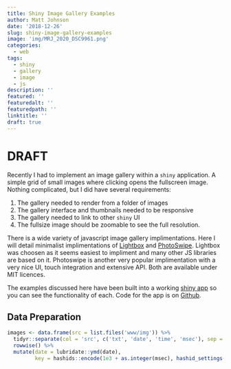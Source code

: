 ```yaml
---
title: Shiny Image Gallery Examples
author: Matt Johnson
date: '2018-12-26'
slug: shiny-image-gallery-examples
image: 'img/MRJ_2020_DSC9961.png'
categories:
  - web
tags:
  - shiny
  - gallery
  - image
  - js
description: ''
featured: ''
featuredalt: ''
featuredpath: ''
linktitle: ''
draft: true
---
```


# DRAFT

Recently I had to implement an image gallery within a `shiny` application. A simple grid of small images where clicking opens the fullscreen image.  Nothing complicated, but I did have several requirements:

  1. The gallery needed to render from a folder of images
  2. The gallery interface and thumbnails needed to be responsive
  3. The gallery needed to link to other `shiny` UI
  4. The fullsize image should be zoomable to see the full resolution.
  
There is a wide variety of javascript image gallery implimentations. Here I will detail minimalist implimentations of [Lightbox](https://lokeshdhakar.com/projects/lightbox2/) and [PhotoSwipe](http://photoswipe.com/). Lightbox was choosen as it seems easiest to impliment and many other JS libraries are based on it. Photoswipe is another very popular implimentation with a very nice UI, touch integration and extensive API. Both are available under MIT licences.

The examples discussed here have been built into a working [shiny app](https://mrjoh3.shinyapps.io/shiny-gallery-example/) so you can see the functionality of each. Code for the app is on [Github](https://github.com/mrjoh3/shiny-gallery-example).


## Data Preparation


```r
images <- data.frame(src = list.files('www/img')) %>%
  tidyr::separate(col = 'src', c('txt', 'date', 'time', 'msec'), sep = '_|\\.', remove = FALSE) %>%
  rowwise() %>%
  mutate(date = lubridate::ymd(date),
         key = hashids::encode(1e3 + as.integer(msec), hashid_settings(salt = 'this is my salt')))


```